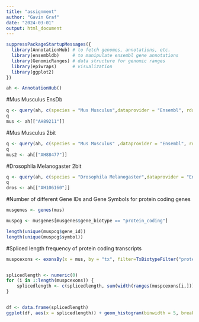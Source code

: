 ---
title: "assignment"
author: "Gavin Graf"
date: "2024-03-01"
output: html_document
---

```{r packages}
suppressPackageStartupMessages({
  library(AnnotationHub) # to fetch genomes, annotations, etc.
  library(ensembldb)     # to manipulate ensembl gene annotations
  library(GenomicRanges) # data structure for genomic ranges 
  library(epiwraps)      # visualization
  library(ggplot2)
})
```

```{r Annotation Hub}
ah <- AnnotationHub()
```
#Mus Musculus EnsDb
```{r Mus Musculus}
q <- query(ah, c(species = "Mus Musculus",dataprovider = "Ensembl", rdataclass = "EnsDb", genome = "GRCm38"))
q
mus <- ah[["AH89211"]]

```
#Mus Musculus 2bit
```{r Mus Musculus 2bit}
q <- query(ah, c(species = "Mus Musculus" ,dataprovider = "Ensembl", rdataclass = "TwoBitFile", genome = "GRCm38"))
q
mus2 <- ah[["AH88477"]]

```
#Drosophila Melanogaster 2bit
```{r Drosophila Melanogaster}
q <- query(ah, c(species = "Drosophila Melanogaster",dataprovider = "Ensembl", rdataclass = "TwoBitFile", genome = "BDGP6"))
q
dros <- ah[["AH106160"]]
```

#Number of different Gene IDs and Gene Symbols for protein coding genes
```{r mus EnsDb: # different gene IDs and gene Symbols}

musgenes <- genes(mus)

muspcg <- musgenes[musgenes$gene_biotype == "protein_coding"]

length(unique(muspcg$gene_id))
length(unique(muspcg$symbol))


```
#Spliced length frequency of protein coding transcripts
```{r mus EnsDb: spliced length frequency of protein coding transcripts}

muspcexons <- exonsBy(x = mus, by = "tx", filter=TxBiotypeFilter("protein_coding"))


splicedlength <- numeric(0)
for (i in 1:length(muspcexons)) {
    splicedlength <- c(splicedlength, sum(width(ranges(muspcexons[i,]))))
}


df <- data.frame(splicedlength)
ggplot(df, aes(x = splicedlength)) + geom_histogram(binwidth = 5, breaks = seq(0,18000, by = 100))
```


